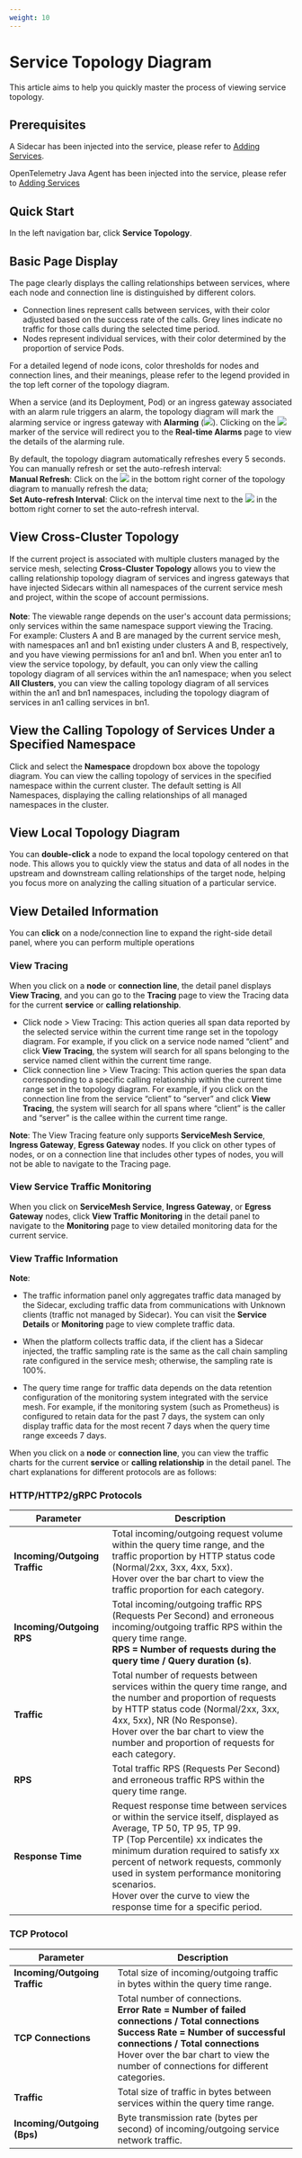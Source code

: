 ```yaml
---
weight: 10
---
```


# Service Topology Diagram

This article aims to help you quickly master the process of viewing service topology.

## Prerequisites

A Sidecar has been injected into the service, please refer to [Adding Services](../../microservice/add-service.md#add-servicemesh-service).

OpenTelemetry Java Agent has been injected into the service, please refer to [Adding Services](../../microservice/add-service.md#add-opentelemetry-service)

## Quick Start

In the left navigation bar, click **Service Topology**.

## Basic Page Display
The page clearly displays the calling relationships between services, where each node and connection line is distinguished by different colors.

* Connection lines represent calls between services, with their color adjusted based on the success rate of the calls. Grey lines indicate no traffic for those calls during the selected time period.
* Nodes represent individual services, with their color determined by the proportion of service Pods.

For a detailed legend of node icons, color thresholds for nodes and connection lines, and their meanings, please refer to the legend provided in the top left corner of the topology diagram.

When a service (and its Deployment, Pod) or an ingress gateway associated with an alarm rule triggers an alarm, the topology diagram will mark the alarming service or ingress gateway with **Alarming** (![](/zh/img/33firing.png)). Clicking on the ![](/zh/img/33firing.png) marker of the service will redirect you to the **Real-time Alarms** page to view the details of the alarming rule.

By default, the topology diagram automatically refreshes every 5 seconds. You can manually refresh or set the auto-refresh interval:<br />**Manual Refresh**: Click on the ![](/en/img/33metricrefresh.png) in the bottom right corner of the topology diagram to manually refresh the data;<br />**Set Auto-refresh Interval**: Click on the interval time next to the ![](/en/img/33metricrefresh.png) in the bottom right corner to set the auto-refresh interval.

## View Cross-Cluster Topology
If the current project is associated with multiple clusters managed by the service mesh, selecting **Cross-Cluster Topology** allows you to view the calling relationship topology diagram of services and ingress gateways that have injected Sidecars within all namespaces of the current service mesh and project, within the scope of account permissions.<br /><br />**Note**: The viewable range depends on the user's account data permissions; only services within the same namespace support viewing the Tracing.<br />For example: Clusters A and B are managed by the current service mesh, with namespaces an1 and bn1 existing under clusters A and B, respectively, and you have viewing permissions for an1 and bn1. When you enter an1 to view the service topology, by default, you can only view the calling topology diagram of all services within the an1 namespace; when you select **All Clusters**, you can view the calling topology diagram of all services within the an1 and bn1 namespaces, including the topology diagram of services in an1 calling services in bn1.

## View the Calling Topology of Services Under a Specified Namespace

Click and select the **Namespace** dropdown box above the topology diagram. You can view the calling topology of services in the specified namespace within the current cluster. The default setting is All Namespaces, displaying the calling relationships of all managed namespaces in the cluster.

## View Local Topology Diagram

You can **double-click** a node to expand the local topology centered on that node. This allows you to quickly view the status and data of all nodes in the upstream and downstream calling relationships of the target node, helping you focus more on analyzing the calling situation of a particular service.

## View Detailed Information

You can **click** on a node/connection line to expand the right-side detail panel, where you can perform multiple operations

### View Tracing

When you click on a **node** or **connection line**, the detail panel displays **View Tracing**, and you can go to the **Tracing** page to view the Tracing data for the current **service** or **calling relationship**.

* Click node > View Tracing: This action queries all span data reported by the selected service within the current time range set in the topology diagram. For example, if you click on a service node named “client” and click **View Tracing**, the system will search for all spans belonging to the service named client within the current time range.
* Click connection line > View Tracing: This action queries the span data corresponding to a specific calling relationship within the current time range set in the topology diagram. For example, if you click on the connection line from the service “client” to “server” and click **View Tracing**, the system will search for all spans where “client” is the caller and “server” is the callee within the current time range.

**Note**: The View Tracing feature only supports **ServiceMesh Service**, **Ingress Gateway**, **Egress Gateway** nodes. If you click on other types of nodes, or on a connection line that includes other types of nodes, you will not be able to navigate to the Tracing page.

### View Service Traffic Monitoring

When you click on **ServiceMesh Service**, **Ingress Gateway**, or **Egress Gateway** nodes, click **View Traffic Monitoring** in the detail panel to navigate to the **Monitoring** page to view detailed monitoring data for the current service.

### <span id="tra">View Traffic Information</span>

**Note**:

* The traffic information panel only aggregates traffic data managed by the Sidecar, excluding traffic data from communications with Unknown clients (traffic not managed by Sidecar). You can visit the **Service Details** or **Monitoring** page to view complete traffic data.

* When the platform collects traffic data, if the client has a Sidecar injected, the traffic sampling rate is the same as the call chain sampling rate configured in the service mesh; otherwise, the sampling rate is 100%.

* The query time range for traffic data depends on the data retention configuration of the monitoring system integrated with the service mesh. For example, if the monitoring system (such as Prometheus) is configured to retain data for the past 7 days, the system can only display traffic data for the most recent 7 days when the query time range exceeds 7 days.

When you click on a **node** or **connection line**, you can view the traffic charts for the current **service** or **calling relationship** in the detail panel. The chart explanations for different protocols are as follows:

### HTTP/HTTP2/gRPC Protocols

| Parameter                     | Description                                                                                                                                                                                                                                                                                                                                                     |
|-------------------------------|-----------------------------------------------------------------------------------------------------------------------------------------------------------------------------------------------------------------------------------------------------------------------------------------------------------------------------------------------------------------|
| **Incoming/Outgoing Traffic** | Total incoming/outgoing request volume within the query time range, and the traffic proportion by HTTP status code (Normal/2xx, 3xx, 4xx, 5xx).<br />Hover over the bar chart to view the traffic proportion for each category.                                                                                                                                   |
| **Incoming/Outgoing RPS**     | Total incoming/outgoing traffic RPS (Requests Per Second) and erroneous incoming/outgoing traffic RPS within the query time range.<br />**RPS = Number of requests during the query time / Query duration (s)**.                                                                                                                                                  |
| **Traffic**                   | Total number of requests between services within the query time range, and the number and proportion of requests by HTTP status code (Normal/2xx, 3xx, 4xx, 5xx), NR (No Response).<br />Hover over the bar chart to view the number and proportion of requests for each category.                                                                                |
| **RPS**                       | Total traffic RPS (Requests Per Second) and erroneous traffic RPS within the query time range.                                                                                                                                                                                                                                                                  |
| **Response Time**             | Request response time between services or within the service itself, displayed as Average, TP 50, TP 95, TP 99.<br />TP (Top Percentile) xx indicates the minimum duration required to satisfy xx percent of network requests, commonly used in system performance monitoring scenarios.<br />Hover over the curve to view the response time for a specific period. |

### TCP Protocol

| Parameter                     | Description                                                                                                                                                                                                                                                          |
|-------------------------------|----------------------------------------------------------------------------------------------------------------------------------------------------------------------------------------------------------------------------------------------------------------------|
| **Incoming/Outgoing Traffic** | Total size of incoming/outgoing traffic in bytes within the query time range.                                                                                                                                                                                        |
| **TCP Connections**           | Total number of connections.<br />**Error Rate = Number of failed connections / Total connections**<br />**Success Rate = Number of successful connections / Total connections**<br />Hover over the bar chart to view the number of connections for different categories. |
| **Traffic**                   | Total size of traffic in bytes between services within the query time range.                                                                                                                                                                                         |
| **Incoming/Outgoing (Bps)**   | Byte transmission rate (bytes per second) of incoming/outgoing service network traffic.                                                                                                                                                                              |
